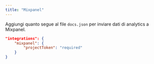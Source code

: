 ```yaml
---
title: "Mixpanel"
---
```


Aggiungi quanto segue al file `docs.json` per inviare dati di analytics a Mixpanel.

```json Analytics options in docs.json
"integrations": {
    "mixpanel": {
        "projectToken": "required"
    }
}
```